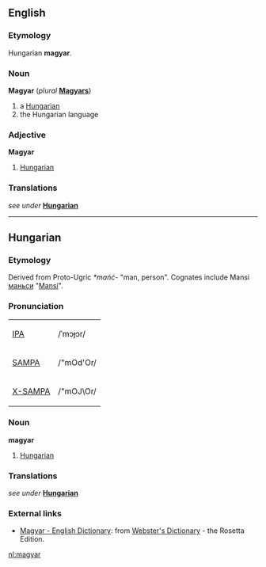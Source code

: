 ==English==
===Etymology===
Hungarian '''magyar'''.

===Noun===
'''Magyar''' (''plural'' '''[[Magyars]]''')
# a [[Hungarian]]
# the Hungarian language

===Adjective===
'''Magyar'''
# [[Hungarian]]

===Translations===
''see under'' '''[[Hungarian]]'''

----

==Hungarian==
===Etymology===
Derived from Proto-Ugric ''*mańć-'' "man, person".  Cognates include Mansi [[маньси]] "[[Mansi]]".

===Pronunciation===
{| border=1 cellpadding=5
| [[w:IPA|IPA]] || /ˈmɔɟɔr/
|-
| [[w:SAMPA|SAMPA]] || /"mOd'Or/
|-
| [[w:X-SAMPA|X-SAMPA]] || /"mOJ\Or/
|}

===Noun===
'''magyar'''
# [[Hungarian]]

===Translations===
''see under'' '''[[Hungarian]]'''

=== External links ===
*[http://www.websters-online-dictionary.org/definition/Hungarian-english/ Magyar - English Dictionary]: from [http://www.websters-online-dictionary.org/ Webster's Dictionary] - the Rosetta Edition.

[[nl:magyar]]